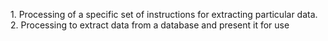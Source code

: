 {{Copy to Wiktionary}}

1. Processing of a specific set of instructions for extracting particular data.
2. Processing to extract data from a database and present it for use